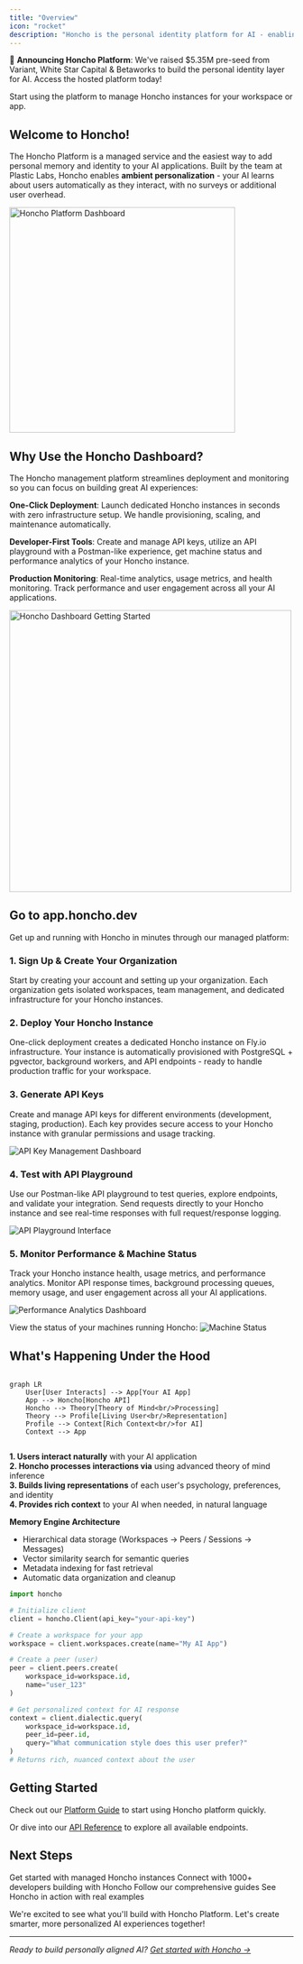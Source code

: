 ```yaml
---
title: "Overview"
icon: "rocket"
description: "Honcho is the personal identity platform for AI - enabling truly personalized, contextually aware agents and applications."
---
```



<Tip>📢 **Announcing Honcho Platform**: We've raised $5.35M pre-seed from Variant, White Star Capital & Betaworks to build the personal identity layer for AI. Access the hosted platform today!</Tip>

<Card title="Sign up to start using Honcho!" icon="rocket" href="https://app.honcho.dev">
    Start using the platform to manage Honcho instances for your workspace or app.
  </Card>

## Welcome to Honcho!

The Honcho Platform is a managed service and the easiest way to add personal memory and identity to your AI applications. Built by the team at Plastic Labs, Honcho enables **ambient personalization** - your AI learns about users automatically as they interact, with no surveys or additional user overhead.

<img src="/images/app-screenshots/welcome-to-honcho.png" alt="Honcho Platform Dashboard" width="400" />

## Why Use the Honcho Dashboard?

The Honcho management platform streamlines deployment and monitoring so you can focus on building great AI experiences:

**One-Click Deployment**: Launch dedicated Honcho instances in seconds with zero infrastructure setup. We handle provisioning, scaling, and maintenance automatically.

**Developer-First Tools**: Create and manage API keys, utilize an API playground with a Postman-like experience, get machine status and performance analytics of your Honcho instance.

**Production Monitoring**: Real-time analytics, usage metrics, and health monitoring. Track performance and user engagement across all your AI applications.

<img src="/images/app-screenshots/get-started copy.png" alt="Honcho Dashboard Getting Started" width="500" />

## Go to app.honcho.dev

Get up and running with Honcho in minutes through our managed platform:

### **1. Sign Up & Create Your Organization**
Start by creating your account and setting up your organization. Each organization gets isolated workspaces, team management, and dedicated infrastructure for your Honcho instances.

### **2. Deploy Your Honcho Instance**
One-click deployment creates a dedicated Honcho instance on Fly.io infrastructure. Your instance is automatically provisioned with PostgreSQL + pgvector, background workers, and API endpoints - ready to handle production traffic for your workspace.

### **3. Generate API Keys** 
Create and manage API keys for different environments (development, staging, production). Each key provides secure access to your Honcho instance with granular permissions and usage tracking.

<img src="/images/app-screenshots/api-keys.png" alt="API Key Management Dashboard" />

### **4. Test with API Playground**
Use our Postman-like API playground to test queries, explore endpoints, and validate your integration. Send requests directly to your Honcho instance and see real-time responses with full request/response logging.

<img src="/images/app-screenshots/api-playground.png" alt="API Playground Interface" />

### **5. Monitor Performance & Machine Status**
Track your Honcho instance health, usage metrics, and performance analytics. Monitor API response times, background processing queues, memory usage, and user engagement across all your AI applications.

<img src="/images/app-screenshots/performance-analytics.png" alt="Performance Analytics Dashboard" />

View the status of your machines running Honcho:
<img src="/images/app-screenshots/machine-status.png" alt="Machine Status" />

## What's Happening Under the Hood

```mermaid

graph LR
    User[User Interacts] --> App[Your AI App]
    App --> Honcho[Honcho API]
    Honcho --> Theory[Theory of Mind<br/>Processing]
    Theory --> Profile[Living User<br/>Representation]
    Profile --> Context[Rich Context<br/>for AI]
    Context --> App


```

**1. Users interact naturally** with your AI application  
**2. Honcho processes interactions via** using advanced theory of mind inference  
**3. Builds living representations** of each user's psychology, preferences, and identity  
**4. Provides rich context** to your AI when needed, in natural language


**Memory Engine Architecture**
- Hierarchical data storage (Workspaces → Peers / Sessions → Messages)
- Vector similarity search for semantic queries
- Metadata indexing for fast retrieval
- Automatic data organization and cleanup


```python
import honcho

# Initialize client
client = honcho.Client(api_key="your-api-key")

# Create a workspace for your app
workspace = client.workspaces.create(name="My AI App")

# Create a peer (user)
peer = client.peers.create(
    workspace_id=workspace.id,
    name="user_123"
)

# Get personalized context for AI response
context = client.dialectic.query(
    workspace_id=workspace.id,
    peer_id=peer.id,
    query="What communication style does this user prefer?"
)
# Returns rich, nuanced context about the user
```

## Getting Started

Check out our [Platform Guide](/v2/documentation/platform/guided-tutorial) to start using Honcho platform quickly.

Or dive into our [API Reference](/v2/api-reference) to explore all available endpoints.

## Next Steps

<CardGroup cols={2}>
  <Card title="Sign up to Honcho Platform" icon="rocket" href="https://app.honcho.dev">
    Get started with managed Honcho instances
  </Card>
  <Card title="Join our Discord" icon="discord" href="http://discord.gg/plasticlabs">
    Connect with 1000+ developers building with Honcho
  </Card>
  <Card title="Read the Docs" icon="book" href="/v2/documentation/introduction/quickstart">
    Follow our comprehensive guides
  </Card>
  <Card title="Explore Examples" icon="code" href="/v2/guides">
    See Honcho in action with real examples
  </Card>
</CardGroup>

We're excited to see what you'll build with Honcho Platform. Let's create smarter, more personalized AI experiences together!

---

*Ready to build personally aligned AI? [Get started with Honcho →](https://app.honcho.dev)*
